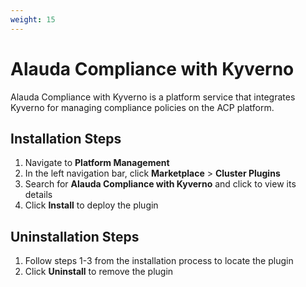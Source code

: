 ```yaml
---
weight: 15
---
```


# Alauda Compliance with Kyverno

Alauda Compliance with Kyverno is a platform service that integrates Kyverno for managing compliance policies on the ACP platform.

## Installation Steps

1. Navigate to **Platform Management**
2. In the left navigation bar, click **Marketplace** > **Cluster Plugins**
3. Search for **Alauda Compliance with Kyverno** and click to view its details
4. Click **Install** to deploy the plugin

## Uninstallation Steps

1. Follow steps 1-3 from the installation process to locate the plugin
2. Click **Uninstall** to remove the plugin













